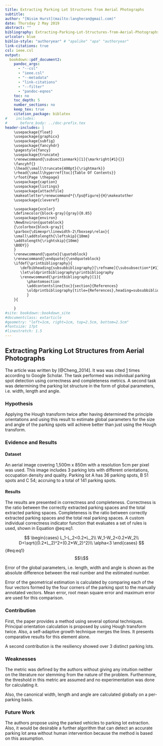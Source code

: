 ---
title: Extracting Parking Lot Structures from Aerial Photographs
subtitle:
author: "[Nisim Hurst](mailto:langheran@gmail.com)"
date: Thursday 2 May 2019
abstract: ""
bibliography: Extracting-Parking-Lot-Structures-from-Aerial-Photographs/Extracting-Parking-Lot-Structures-from-Aerial-Photographs.bib
urlcolor: blue
biblio-style: "authoryear" # "apalike" "apa" "authoryear"
link-citations: true
csl: ieee.csl
output:
  bookdown::pdf_document2:
    pandoc_args:
      - "--csl"
      - "ieee.csl"
      - "--metadata"
      - "link-citations"
      - "--filter"
      - "pandoc-eqnos"
    toc: no
    toc_depth: 5
    number_sections: no
    keep_tex: true
    citation_package: biblatex
#    includes:
#      before_body: ../doc-prefix.tex
header-includes: |
    \usepackage{float}
    \usepackage{graphicx}
    \usepackage{subfig}
    \usepackage{fancyhdr}
    \pagestyle{fancy}
    \usepackage{truncate}
    \renewcommand{\subsectionmark}[1]{\markright{#1}{}}
    \fancyhf{}
    \lhead{\small\truncate{400pt}{\rightmark}}
    \rhead{\small\hyperref[toc]{Table Of Contents}}
    \rfoot{Page \thepage}
    \usepackage{caption}
    \usepackage{listings}
    \usepackage{attachfile}
    \makeatletter\renewcommand*{\fps@figure}{H}\makeatother
    \usepackage{cleveref}

    \usepackage{xcolor}
    \definecolor{block-gray}{gray}{0.85}
    \usepackage{environ}
    \NewEnviron{quoteblock}
    {\colorbox{block-gray}{
    \parbox{\dimexpr\linewidth-2\fboxsep\relax}{
    \small\addtolength{\leftskip}{10mm}
    \addtolength{\rightskip}{10mm}
    \BODY}}
    }
    \renewcommand{\quote}{\quoteblock}
    \renewcommand{\endquote}{\endquoteblock}
    \ifdef{\printbibliography}{
       \defbibheading{subsubbibliography}[\refname]{\subsubsection*{#1}}
       \let\oldprintbibliography\printbibliography
       \renewcommand{\printbibliography}[1]{
          \phantomsection
          \addcontentsline{toc}{section}{References}
          \oldprintbibliography[title={References},heading=subsubbibliography]
          }
    }{

    }
#site: bookdown::bookdown_site
#documentclass: extarticle
#geometry: "left=1cm, right=1cm, top=2.5cm, bottom=2.5cm"
#fontsize: 17pt
#linestretch: 1.5
---
\label{toc}

## Extracting Parking Lot Structures from Aerial Photographs

The article was written by [@Cheng_2014]. It was was cited [1](https://scholar.google.com/scholar?cites=13052058500546908032&as_sdt=2005&sciodt=0,5&hl=en) times according to Google Scholar. The task performed was individual parking spot detection using correctness and completeness metrics. A second task was determining the parking lot structure in the form of global parameters, i.e. width, length and angle.

### Hypothesis

Applying the Hough transform twice after having determined the principle orientations and using this result to estimate global parameters for the size and angle of the parking spots will achieve better than just using the Hough transform.

### Evidence and Results

#### Dataset

An aerial image covering 1,500m x 850m with a resolution 5cm per pixel was used. This image includes 3 parking lots with different orientations, occupation density and quality. Parking lot A has 36 parking spots, B 51 spots and C 54; accruing to a total of 141 parking spots.

#### Results

The results are presented in correctness and completeness. Correctness is the ratio between the correctly extracted parking spaces and the total extracted parking spaces. Completeness is the ratio between correctly extracted parking spaces and the total real parking spaces. A custom individual correctness indicator function that evaluates a set of rules is used, shown in Equation @eq:eq1.

$$
\begin{cases}
L_1-L_2<0.2*L_2\\
W_1-W_2<0.2*W_2\\
D<\sqrt{(0.2*L_2)^2+(0.2*W_2)^2}\\
\alpha<3
\end{cases}
$$ {#eq:eq1}
$$\\$$

Error of the global parameters, i.e. length, width and angle is shown as the absolute difference between the real number and the estimated number.

Error of the geometrical estimation is calculated by comparing each of the four vectors formed by the four corners of the parking spot to the manually annotated vectors. Mean error, root mean square error and maximum error are used for this comparison.

### Contribution

First, the paper provides a method using several optional techniques. Principal orientation calculation is proposed by using Hough transform twice. Also, a self-adaptive growth technique merges the lines. It presents comparative results for this element alone. 

A second contribution is the resiliency showed over 3 distinct parking lots. 

### Weaknesses

The metric was defined by the authors without giving any intuition neither on the literature nor stemming from the nature of the problem. Furthermore, the threshold in this metric are assumed and no experimentation was done for calculating it.

Also, the canonical width,  length and angle are calculated globally on a per-parking basis.

### Future Work

The authors propose using the parked vehicles to parking lot extraction. Also, it would be desirable a further algorithm that can detect an accurate parking lot area without human intervention because the method is based on this assumption. 